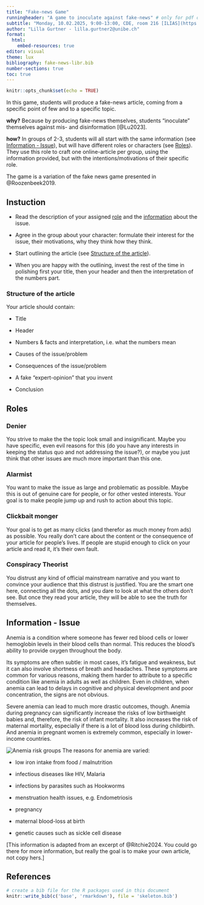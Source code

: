 ```yaml
---
title: "Fake-news Game"
runningheader: "A game to inoculate against fake-news" # only for pdf output
subtitle: "Monday, 10.02.2025, 9:00-13:00, CDE, room 216 [ILIAS](https://ilias.unibe.ch/ilias.php?baseClass=ilrepositorygui&ref_id=3227708)" # only for html output
author: "Lilla Gurtner - lilla.gurtner2@unibe.ch"
format:
  html:
    embed-resources: true
editor: visual
theme: lux
bibliography: fake-news-libr.bib
number-sections: true
toc: true
---
```


```r
knitr::opts_chunk$set(echo = TRUE)
```

In this game, students will produce a fake-news article, coming from a specific point of few and to a specific topic.

**why?** Because by producing fake-news themselves, students "inoculate" themselves against mis- and disinformation [@Lu2023].

**how?** In groups of 2-3, students will all start with the same information (see [Information - Issue](#info)), but will have different roles or characters (see [Roles](#roles)). They use this role to craft one online-article per group, using the information provided, but with the intentions/motivations of their specific role.

The game is a variation of the fake news game presented in @Roozenbeek2019.

## Instuction

-   Read the description of your assigned [role](#roles) and the [information](#info) about the issue.

-   Agree in the group about your character: formulate their interest for the issue, their motivations, why they think how they think.

-   Start outlining the article (see [Structure of the article](#structurearticle)).

-   When you are happy with the outlining, invest the rest of the time in polishing first your title, then your header and then the interpretation of the numbers part.

### Structure of the article {#structurearticle}

Your article should contain:

-   Title

-   Header

-   Numbers & facts and interpretation, i.e. what the numbers mean

-   Causes of the issue/problem

-   Consequences of the issue/problem

-   A fake "expert-opinion" that you invent

-   Conclusion

## Roles {#roles}

### Denier

You strive to make the the topic look small and insignificant. Maybe you have specific, even evil reasons for this (do you have any interests in keeping the status quo and not addressing the issue?), or maybe you just think that other issues are much more important than this one.

### Alarmist

You want to make the issue as large and problematic as possible. Maybe this is out of genuine care for people, or for other vested interests. Your goal is to make people jump up and rush to action about this topic.

### Clickbait monger

Your goal is to get as many clicks (and therefor as much money from ads) as possible. You really don't care about the content or the consequence of your article for people's lives. If people are stupid enough to click on your article and read it, it's their own fault.

### Conspiracy Theorist

You distrust any kind of official mainstream narrative and you want to convince your audience that this distrust is justified. You are the smart one here, connecting all the dots, and you dare to look at what the others don't see. But once they read your article, they will be able to see the truth for themselves.

## Information - Issue {#info}

Anemia is a condition where someone has fewer red blood cells or lower hemoglobin levels in their blood cells than normal. This reduces the blood's ability to provide oxygen throughout the body.

Its symptoms are often subtle: in most cases, it's fatigue and weakness, but it can also involve shortness of breath and headaches. These symptoms are common for various reasons, making them harder to attribute to a specific condition like anemia in adults as well as children. Even in children, when anemia can lead to delays in cognitive and physical development and poor concentration, the signs are not obvious.

Severe anemia can lead to much more drastic outcomes, though. Anemia during pregnancy can significantly increase the risks of low birthweight babies and, therefore, the risk of infant mortality. It also increases the risk of maternal mortality, especially if there is a lot of blood loss during childbirth. And anemia in pregnant women is extremely common, especially in lower-income countries.

![Anemia risk groups](anemia-risk-groups.png) The reasons for anemia are varied:

-   low iron intake from food / malnutrition

-   infectious diseases like HIV, Malaria

-   infections by parasites such as Hookworms

-   menstruation health issues, e.g. Endometriosis

-   pregnancy

-   maternal blood-loss at birth

-   genetic causes such as sickle cell disease

[This information is adapted from an excerpt of @Ritchie2024. You could go there for more information, but really the goal is to make your own article, not copy hers.]

## References

```r
# create a bib file for the R packages used in this document
knitr::write_bib(c('base', 'rmarkdown'), file = 'skeleton.bib')
```
